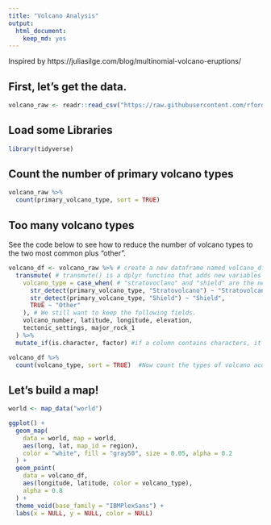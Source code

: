 ```yaml
---
title: "Volcano Analysis"
output: 
  html_document: 
    keep_md: yes
---
```


Inspired by https://juliasilge.com/blog/multinomial-volcano-eruptions/ 

## First, let's get the data.
```r
volcano_raw <- readr::read_csv("https://raw.githubusercontent.com/rfordatascience/tidytuesday/master/data/2020/2020-05-12/volcano.csv")
```

## Load some Libraries
```r
library(tidyverse)
```

## Count the number of primary volcano types
```r
volcano_raw %>%
  count(primary_volcano_type, sort = TRUE)
```

## Too many volcano types

See the code below to see how to reduce the number of volcano types to the two most common plus "other". 

```r
volcano_df <- volcano_raw %>% # create a new dataframe named volcano_df
  transmute( # transmute() is a dplyr functino that adds new variables and drops existing ones while preserving the number of rows. The New variables overwrite existing variables of the same name.
    volcano_type = case_when( # "stratovoclano" and "shield" are the new variable names to collect Stratovolcano(es) and "stratovolcano" into one variable. All other varialbes beyond that and "sheild" are simply named "other". 
      str_detect(primary_volcano_type, "Stratovolcano") ~ "Stratovolcano",
      str_detect(primary_volcano_type, "Shield") ~ "Shield",
      TRUE ~ "Other"
    ), # We still want to keep the following fields. 
    volcano_number, latitude, longitude, elevation,
    tectonic_settings, major_rock_1
  ) %>% 
  mutate_if(is.character, factor) #if a column contains characters, it's automatically a factor. 

volcano_df %>%
  count(volcano_type, sort = TRUE)  #Now count the types of volcano according to the new grouping
```

## Let's build a map!

```r
world <- map_data("world")

ggplot() +
  geom_map(
    data = world, map = world,
    aes(long, lat, map_id = region),
    color = "white", fill = "gray50", size = 0.05, alpha = 0.2
  ) +
  geom_point(
    data = volcano_df,
    aes(longitude, latitude, color = volcano_type),
    alpha = 0.8
  ) +
  theme_void(base_family = "IBMPlexSans") +
  labs(x = NULL, y = NULL, color = NULL)
```


